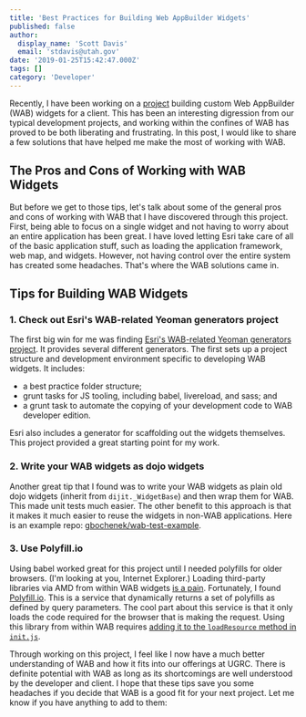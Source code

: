 ```yaml
---
title: 'Best Practices for Building Web AppBuilder Widgets'
published: false
author:
  display_name: 'Scott Davis'
  email: 'stdavis@utah.gov'
date: '2019-01-25T15:42:47.000Z'
tags: []
category: 'Developer'
---
```


Recently, I have been working on a [project](https://github.com/agrc/wfrc-wab-widgets/) building custom Web AppBuilder (WAB) widgets for a client. This has been an interesting digression from our typical development projects, and working within the confines of WAB has proved to be both liberating and frustrating. In this post, I would like to share a few solutions that have helped me make the most of working with WAB.

## The Pros and Cons of Working with WAB Widgets



But before we get to those tips, let's talk about some of the general pros and cons of working with WAB that I have discovered through this project. First, being able to focus on a single widget and not having to worry about an entire application has been great. I have loved letting Esri take care of all of the basic application stuff, such as loading the application framework, web map, and widgets. However, not having control over the entire system has created some headaches. That's where the WAB solutions came in.

## Tips for Building WAB Widgets



### 1. Check out Esri's WAB-related Yeoman generators project



The first big win for me was finding [Esri's WAB-related Yeoman generators project](https://github.com/Esri/generator-esri-appbuilder-js). It provides several different generators. The first sets up a project structure and development environment specific to developing WAB widgets. It includes:

- a best practice folder structure;
- grunt tasks for JS tooling, including babel, livereload, and sass; and
- a grunt task to automate the copying of your development code to WAB developer edition.

Esri also includes a generator for scaffolding out the widgets themselves. This project provided a great starting point for my work.

### 2. Write your WAB widgets as dojo widgets



Another great tip that I found was to write your WAB widgets as plain old dojo widgets (inherit from `dijit._WidgetBase`) and then wrap them for WAB. This made unit tests much easier. The other benefit to this approach is that it makes it much easier to reuse the widgets in non-WAB applications. Here is an example repo: [gbochenek/wab-test-example](https://github.com/gbochenek/wab-test-example).

### 3. Use Polyfill.io



Using babel worked great for this project until I needed polyfills for older browsers. (I'm looking at you, Internet Explorer.) Loading third-party libraries via AMD from within WAB widgets [is a pain](https://developers.arcgis.com/web-appbuilder/sample-code/add-a-third-party-library.htm). Fortunately, I found [Polyfill.io](https://polyfill.io/v3/). This is a service that dynamically returns a set of polyfills as defined by query parameters. The cool part about this service is that it only loads the code required for the browser that is making the request. Using this library from within WAB requires [adding it to the `loadResource` method in `init.js`](https://github.com/agrc/wfrc-wab-widgets#add-a-polyfill-for-older-browsers).

Through working on this project, I feel like I now have a much better understanding of WAB and how it fits into our offerings at UGRC. There is definite potential with WAB as long as its shortcomings are well understood by the developer and client. I hope that these tips save you some headaches if you decide that WAB is a good fit for your next project. Let me know if you have anything to add to them: <Contacts inline subject={frontmatter.title} contactKey="wab" />
